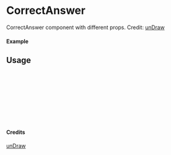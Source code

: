 
<Meta of={CorrectAnswer} title="unDraw/CorrectAnswer" />

# CorrectAnswer

CorrectAnswer component with different props.
Credit: [unDraw](https://undraw.co/illustrations)

#### Example

<Canvas of={CorrectAnswer.Primary} />

## Usage

```ts
import { CorrectAnswer } from "yadl-ui";

const Example = () => {
  return (
      <CorrectAnswer />
  );
};

export default Example;
```

#### Credits
[unDraw](https://undraw.co/illustrations)
